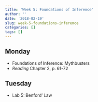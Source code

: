```yaml
---
title: 'Week 5: Foundations of Inference'
author: ''
date: '2018-02-19'
slug: week-5-foundations-inference
categories: []
tags: []
---
```


 
## Monday

* Foundations of Inference: Mythbusters
* *Reading* Chapter 2, p. 61-72

## Tuesday

* Lab 5: Benford' Law

  